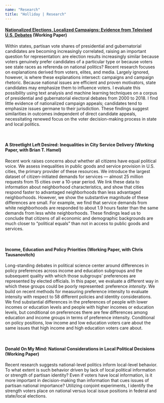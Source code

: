 ```yaml
---
name: "Research"
title: "Holliday | Research"
---
```


<style>
  .title{
    display: none;
  }
</style>

<link rel="stylesheet" href="styles.css" type="text/css">

#### <a href="deholliday.github.io/pdfs/Holliday_DebatesText_04-08-20.pdf" target="_blank">Nationalized Elections, Localized Campaigns: Evidence from Televised U.S. Debates</a> (Working Paper)

Within states, partisan vote shares of presidential and gubernatorial candidates are becoming increasingly correlated, raising an important question for representation: are election results increasingly similar because voters genuinely prefer candidates of a particular type or because voters see state races as referenda on national politics? Recent research focuses on explanations derived from voters, elites, and media.  Largely ignored, however, is where these explanations intersect: campaigns and campaign rhetoric. Because national issues are efficient and proven motivators, state candidates may emphasize them to influence voters.  I evaluate this possibility using text analysis and machine learning techniques on a corpus of presidential and gubernatorial electoral debates from 2000 to 2018. I find little evidence of nationalized campaign appeals; candidates tend to emphasize issues germane to their jurisdiction. These findings suggest similarities in outcomes independent of direct candidate appeals, necessitating renewed focus on the voter decision-making process in state and local politics.

<br>

#### A Streetlight Left Desired: Inequalities in City Service Delivery (Working Paper, with Brian T. Hamel)

Recent work raises concerns about whether all citizens have equal political voice. We assess inequalities in public goods and service provision in U.S. cities, the primary provider of these resources. We introduce the largest dataset of citizen-initiated demands for services — almost 25 million requests from 15 cities over a 10-year period. We link these data to information about neighborhood characteristics, and show that cities respond faster to advantaged neighborhoods than less advantaged neighborhoods. However, we show the substantive magnitude of these differences are small. For example, we find that service demands from white neighborhoods are responded to about 1.9 hours faster than the same demands from less white neighborhoods. These findings lead us to conclude that citizens of all economic and demographic backgrounds are much closer to “political equals” than not in access to public goods and services.

<br>

#### Income, Education and Policy Priorities (Working Paper, with Chris Tausanovitch)

Long-standing debates in political science center around differences in policy preferences across income and education subgroups and the subsequent quality with which those subgroups' preferences are represented by elected officials. In this paper, we evaluate a different way in which these groups could be poorly represented: preference *intensity*. We build on recent methods for measuring preference intensity to evaluate intensity with respect to 58 different policies and identity considerations. We find substantial differences in the preferences of people with lower incomes or education levels and people with higher incomes or education levels, but conditional on preferences there are few differences among education and income groups in terms of preference intensity. Conditional on policy positions, low income and low education voters care about the same issues that high income and high education voters care about.

<br>

#### Donald On My Mind: National Considerations in Local Political Decisions (Working Paper)

Recent research suggests national-level politics inform local-level behavior. To what extent is such behavior driven by lack of local political information or strength of partisan identity? Even if voters have local information, is it more important in decision-making than information that cues issues of partisan national importance? Utilizing conjoint experiments, I identify the strength voters place on national versus local issue positions in federal and state/local elections.